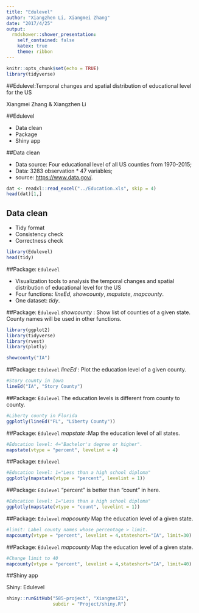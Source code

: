 ```yaml
---
title: "Edulevel"
author: "Xiangzhen Li, Xiangmei Zhang"
date: "2017/4/25"
output: 
  rmdshower::shower_presentation:
    self_contained: false
    katex: true
    theme: ribbon
---
```

```r
knitr::opts_chunk$set(echo = TRUE)
library(tidyverse)
```
##Edulevel:Temporal changes and spatial distribution of educational level for the US

Xiangmei Zhang & Xiangzhen Li

##Edulevel

- Data clean
- Package
- Shiny app

##Data clean

- Data source: Four educational level of all US counties from 1970-2015;
- Data: 3283 observation * 47 variables;
- source: <https://www.data.gov/>.


```r
dat <- readxl::read_excel("../Education.xls", skip = 4)
head(dat)[1,]
```



## Data clean

- Tidy format
- Consistency check
- Correctness check

```r
library(Edulevel)
head(tidy)

```

##Package: `Edulevel` 

- Visualization tools to analysis the temporal changes and spatial distribution of educational level for the US
- Four functions: *lineEd*, *showcounty*, *mapstate*, *mapcounty*. 
- One dataset: *tidy*.

##Package: `Edulevel`
*showcounty* : Show list of counties of a given state. County names will be used in other functions.
```r
library(ggplot2)
library(tidyverse)
library(rvest)
library(plotly)

showcounty("IA")
```

##Package: `Edulevel`
*lineEd* : Plot the education level of a given county.
```r
#Story county in Iowa
lineEd("IA", "Story County")
```

##Package: `Edulevel`
The education levels is different from county to county.
```r
#Liberty county in Florida
ggplotly(lineEd("FL", "Liberty County"))
```

##Package: `Edulevel`
*mapstate* :Map the education level of all states.
```r
#Education level: 4="Bachelor's degree or higher".
mapstate(vtype = "percent", levelint = 4)
```

##Package: `Edulevel`
```r
#Education level: 1="Less than a high school diploma"
ggplotly(mapstate(vtype = "percent", levelint = 1))
```

##Package: `Edulevel`
"percent" is better than "count" in here.
```r
#Education level: 1="Less than a high school diploma"
ggplotly(mapstate(vtype = "count", levelint = 1))
```

##Package: `Edulevel`
*mapcounty* Map the education level of a given state.
```r
#limit: Label county names whose percentage > limit.
mapcounty(vtype = "percent", levelint = 4,stateshort="IA", limit=30)
```

##Package: `Edulevel`
*mapcounty* Map the education level of a given state.
```r
#Change limit to 40
mapcounty(vtype = "percent", levelint = 4,stateshort="IA", limit=40)
```


##Shiny app

Shiny: Edulevel
```r
shiny::runGitHub("585-project", "Xiangmei21", 
                 subdir = "Project/shiny.R")
```